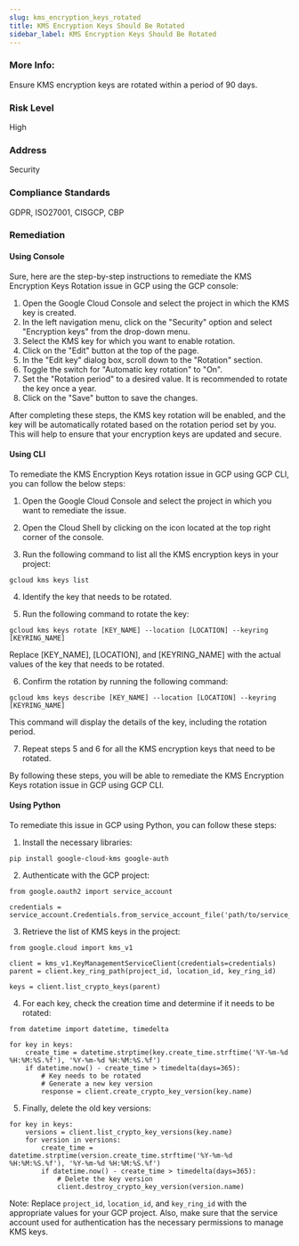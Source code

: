```yaml
---
slug: kms_encryption_keys_rotated
title: KMS Encryption Keys Should Be Rotated
sidebar_label: KMS Encryption Keys Should Be Rotated
---
```


### More Info:

Ensure KMS encryption keys are rotated within a period of 90 days.

### Risk Level

High

### Address

Security

### Compliance Standards

GDPR, ISO27001, CISGCP, CBP
### Remediation

#### Using Console

Sure, here are the step-by-step instructions to remediate the KMS Encryption Keys Rotation issue in GCP using the GCP console:

1. Open the Google Cloud Console and select the project in which the KMS key is created.
2. In the left navigation menu, click on the "Security" option and select "Encryption keys" from the drop-down menu.
3. Select the KMS key for which you want to enable rotation.
4. Click on the "Edit" button at the top of the page.
5. In the "Edit key" dialog box, scroll down to the "Rotation" section.
6. Toggle the switch for "Automatic key rotation" to "On".
7. Set the "Rotation period" to a desired value. It is recommended to rotate the key once a year.
8. Click on the "Save" button to save the changes.

After completing these steps, the KMS key rotation will be enabled, and the key will be automatically rotated based on the rotation period set by you. This will help to ensure that your encryption keys are updated and secure.

#### Using CLI

To remediate the KMS Encryption Keys rotation issue in GCP using GCP CLI, you can follow the below steps:

1. Open the Google Cloud Console and select the project in which you want to remediate the issue.

2. Open the Cloud Shell by clicking on the icon located at the top right corner of the console.

3. Run the following command to list all the KMS encryption keys in your project:

```
gcloud kms keys list
```

4. Identify the key that needs to be rotated.

5. Run the following command to rotate the key:

```
gcloud kms keys rotate [KEY_NAME] --location [LOCATION] --keyring [KEYRING_NAME]
```

Replace [KEY_NAME], [LOCATION], and [KEYRING_NAME] with the actual values of the key that needs to be rotated.

6. Confirm the rotation by running the following command:

```
gcloud kms keys describe [KEY_NAME] --location [LOCATION] --keyring [KEYRING_NAME]
```

This command will display the details of the key, including the rotation period.

7. Repeat steps 5 and 6 for all the KMS encryption keys that need to be rotated.

By following these steps, you will be able to remediate the KMS Encryption Keys rotation issue in GCP using GCP CLI.

#### Using Python

To remediate this issue in GCP using Python, you can follow these steps:

1. Install the necessary libraries:

```
pip install google-cloud-kms google-auth
```

2. Authenticate with the GCP project:

```
from google.oauth2 import service_account

credentials = service_account.Credentials.from_service_account_file('path/to/service_account.json')
```

3. Retrieve the list of KMS keys in the project:

```
from google.cloud import kms_v1

client = kms_v1.KeyManagementServiceClient(credentials=credentials)
parent = client.key_ring_path(project_id, location_id, key_ring_id)

keys = client.list_crypto_keys(parent)
```

4. For each key, check the creation time and determine if it needs to be rotated:

```
from datetime import datetime, timedelta

for key in keys:
    create_time = datetime.strptime(key.create_time.strftime('%Y-%m-%d %H:%M:%S.%f'), '%Y-%m-%d %H:%M:%S.%f')
    if datetime.now() - create_time > timedelta(days=365):
        # Key needs to be rotated
        # Generate a new key version
        response = client.create_crypto_key_version(key.name)
```

5. Finally, delete the old key versions:

```
for key in keys:
    versions = client.list_crypto_key_versions(key.name)
    for version in versions:
        create_time = datetime.strptime(version.create_time.strftime('%Y-%m-%d %H:%M:%S.%f'), '%Y-%m-%d %H:%M:%S.%f')
        if datetime.now() - create_time > timedelta(days=365):
            # Delete the key version
            client.destroy_crypto_key_version(version.name)
```

Note: Replace `project_id`, `location_id`, and `key_ring_id` with the appropriate values for your GCP project. Also, make sure that the service account used for authentication has the necessary permissions to manage KMS keys.



